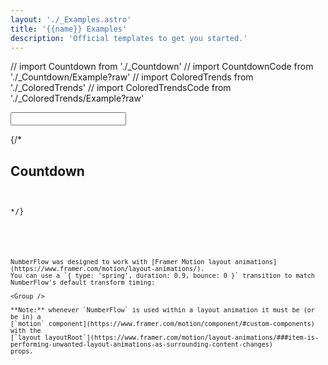 ```yaml
---
layout: './_Examples.astro'
title: '{{name}} Examples'
description: 'Official templates to get you started.'
---
```

// import Countdown from './_Countdown'
// import CountdownCode from './_Countdown/Example?raw'
// import ColoredTrends from './_ColoredTrends'
// import ColoredTrendsCode from './_ColoredTrends/Example?raw'

<Heading class="sr-only" value="Input" />

<Input rootClassName="!mt-0" />

<Heading value="Activity" />

<Activity />

<Heading value="Slider" />

<Slider />

{/*
## Countdown

<Countdown client:visible>
<Code code={CountdownCode} lang="tsx" />
</Countdown>
*/}

<Match react>
    <Heading value="Framer Motion" />

    NumberFlow was designed to work with [Framer Motion layout animations](https://www.framer.com/motion/layout-animations/).
    You can use a `{ type: 'spring', duration: 0.9, bounce: 0 }` transition to match NumberFlow's default transform timing:

    <Group />

    **Note:** whenever `NumberFlow` is used within a layout animation it must be (or be in) a
    [`motion` component](https://www.framer.com/motion/component/#custom-components) with the
    [`layout layoutRoot`](https://www.framer.com/motion/layout-animations/###item-is-performing-unwanted-layout-animations-as-surrounding-content-changes)
    props.
</Match>
